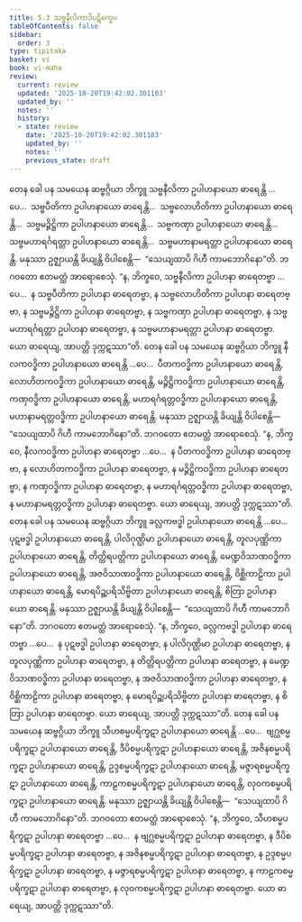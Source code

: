 ```yaml
---
title: 5.3 သဗ္ဗနီလိကာဒိပဋိက္ခေပ
tableOfContents: false
sidebar:
  order: 3
type: tipitaka
basket: vi
book: vi-maha
review:
  current: review
  updated: '2025-10-20T19:42:02.301103'
  updated_by: ''
  notes: ''
  history:
  - state: review
    date: '2025-10-20T19:42:02.301103'
    updated_by: ''
    notes: ''
    previous_state: draft
---
```



<DynamicBreadcrumb />


<ReviewStatus review={frontmatter.review} showDetails={true} />

<HypothesisAnnotation frontmatter={frontmatter} />

<Division number="246" book="vi-maha" e="ch" v="3" p="272">

<Paragraph number="1148" book="vi-maha">
တေန ခေါ ပန သမယေန ဆဗ္ဗဂ္ဂိယာ ဘိက္ခူ သဗ္ဗနီလိကာ ဥပါဟနာယော ဓာရေန္တိ …ပေ…  သဗ္ဗပီတိကာ ဥပါဟနာယော ဓာရေန္တိ…  သဗ္ဗလောဟိတိကာ ဥပါဟနာယော ဓာရေန္တိ…  သဗ္ဗမဉ္ဇိဋ္ဌိကာ ဥပါဟနာယော ဓာရေန္တိ…  သဗ္ဗကဏှာ ဥပါဟနာယော ဓာရေန္တိ…  သဗ္ဗမဟာရင်္ဂရတ္တာ ဥပါဟနာယော ဓာရေန္တိ…  သဗ္ဗမဟာနာမရတ္တာ ဥပါဟနာယော ဓာရေန္တိ. မနုဿာ ဥဇ္ဈာယန္တိ ခိယျန္တိ ဝိပါစေန္တိ—  “သေယျထာပိ ဂိဟီ ကာမဘောဂိနော”တိ. ဘဂဝတော ဧတမတ္ထံ အာရောစေသုံ. “န, ဘိက္ခဝေ, သဗ္ဗနီလိကာ ဥပါဟနာ ဓာရေတဗ္ဗာ …ပေ…  န သဗ္ဗပီတိကာ ဥပါဟနာ ဓာရေတဗ္ဗာ, န သဗ္ဗလောဟိတိကာ ဥပါဟနာ ဓာရေတဗ္ဗာ, န သဗ္ဗမဉ္ဇိဋ္ဌိကာ ဥပါဟနာ ဓာရေတဗ္ဗာ, န သဗ္ဗကဏှာ ဥပါဟနာ ဓာရေတဗ္ဗာ, န သဗ္ဗမဟာရင်္ဂရတ္တာ ဥပါဟနာ ဓာရေတဗ္ဗာ, န သဗ္ဗမဟာနာမရတ္တာ ဥပါဟနာ ဓာရေတဗ္ဗာ. ယော ဓာရေယျ, အာပတ္တိ ဒုက္ကဋဿာ”တိ.
</Paragraph>

<Paragraph number="1149" book="vi-maha">
တေန ခေါ ပန သမယေန ဆဗ္ဗဂ္ဂိယာ ဘိက္ခူ နီလကဝဒ္ဓိကာ ဥပါဟနာယော ဓာရေန္တိ …ပေ…  ပီတကဝဒ္ဓိကာ ဥပါဟနာယော ဓာရေန္တိ, လောဟိတကဝဒ္ဓိကာ ဥပါဟနာယော ဓာရေန္တိ, မဉ္ဇိဋ္ဌိကဝဒ္ဓိကာ ဥပါဟနာယော ဓာရေန္တိ, ကဏှဝဒ္ဓိကာ ဥပါဟနာယော ဓာရေန္တိ, မဟာရင်္ဂရတ္တဝဒ္ဓိကာ ဥပါဟနာယော ဓာရေန္တိ, မဟာနာမရတ္တဝဒ္ဓိကာ ဥပါဟနာယော ဓာရေန္တိ. မနုဿာ ဥဇ္ဈာယန္တိ ခိယျန္တိ ဝိပါစေန္တိ—  “သေယျထာပိ ဂိဟီ ကာမဘောဂိနော”တိ. ဘဂဝတော ဧတမတ္ထံ အာရောစေသုံ. “န, ဘိက္ခဝေ, နီလကဝဒ္ဓိကာ ဥပါဟနာ ဓာရေတဗ္ဗာ …ပေ…  န ပီတကဝဒ္ဓိကာ ဥပါဟနာ ဓာရေတဗ္ဗာ, န လောဟိတကဝဒ္ဓိကာ ဥပါဟနာ ဓာရေတဗ္ဗာ, န မဉ္ဇိဋ္ဌိကဝဒ္ဓိကာ ဥပါဟနာ ဓာရေတဗ္ဗာ, န ကဏှဝဒ္ဓိကာ ဥပါဟနာ ဓာရေတဗ္ဗာ, န မဟာရင်္ဂရတ္တဝဒ္ဓိကာ ဥပါဟနာ ဓာရေတဗ္ဗာ, န မဟာနာမရတ္တဝဒ္ဓိကာ ဥပါဟနာ ဓာရေတဗ္ဗာ. ယော ဓာရေယျ, အာပတ္တိ ဒုက္ကဋဿာ”တိ.
</Paragraph>

<Paragraph number="1150" book="vi-maha">
တေန ခေါ ပန သမယေန ဆဗ္ဗဂ္ဂိယာ ဘိက္ခူ ခလ္လကဗဒ္ဓါ ဥပါဟနာယော ဓာရေန္တိ …ပေ…  ပုဋဗဒ္ဓါ ဥပါဟနာယော ဓာရေန္တိ, ပါလိဂုဏ္ဌိမာ ဥပါဟနာယော ဓာရေန္တိ, တူလပုဏ္ဏိကာ ဥပါဟနာယော ဓာရေန္တိ, တိတ္တိရပတ္တိကာ ဥပါဟနာယော ဓာရေန္တိ, မေဏ္ဍဝိသာဏဝဒ္ဓိကာ ဥပါဟနာယော ဓာရေန္တိ, အဇဝိသာဏဝဒ္ဓိကာ ဥပါဟနာယော ဓာရေန္တိ, ဝိစ္ဆိကာဠိကာ ဥပါဟနာယော ဓာရေန္တိ, မောရပိဉ္ဆပရိသိဗ္ဗိတာ ဥပါဟနာယော ဓာရေန္တိ, စိတြာ ဥပါဟနာယော ဓာရေန္တိ. မနုဿာ ဥဇ္ဈာယန္တိ ခိယျန္တိ ဝိပါစေန္တိ—  “သေယျထာပိ ဂိဟီ ကာမဘောဂိနော”တိ. ဘဂဝတော ဧတမတ္ထံ အာရောစေသုံ. “န, ဘိက္ခဝေ, ခလ္လကဗဒ္ဓါ ဥပါဟနာ ဓာရေတဗ္ဗာ …ပေ…  န ပုဋဗဒ္ဓါ ဥပါဟနာ ဓာရေတဗ္ဗာ, န ပါလိဂုဏ္ဌိမာ ဥပါဟနာ ဓာရေတဗ္ဗာ, န တူလပုဏ္ဏိကာ ဥပါဟနာ ဓာရေတဗ္ဗာ, န တိတ္တိရပတ္တိကာ ဥပါဟနာ ဓာရေတဗ္ဗာ, န မေဏ္ဍဝိသာဏဝဒ္ဓိကာ ဥပါဟနာ ဓာရေတဗ္ဗာ, န အဇဝိသာဏဝဒ္ဓိကာ ဥပါဟနာ ဓာရေတဗ္ဗာ, န ဝိစ္ဆိကာဠိကာ ဥပါဟနာ ဓာရေတဗ္ဗာ, န မောရပိဉ္ဆပရိသိဗ္ဗိတာ ဥပါဟနာ ဓာရေတဗ္ဗာ, န စိတြာ ဥပါဟနာ ဓာရေတဗ္ဗာ. ယော ဓာရေယျ, အာပတ္တိ ဒုက္ကဋဿာ”တိ.
</Paragraph>

<Paragraph number="1151" book="vi-maha">
တေန ခေါ ပန သမယေန ဆဗ္ဗဂ္ဂိယာ ဘိက္ခူ သီဟစမ္မပရိက္ခဋာ ဥပါဟနာယော ဓာရေန္တိ …ပေ…  ဗျဂ္ဃစမ္မပရိက္ခဋာ ဥပါဟနာယော ဓာရေန္တိ, ဒီပိစမ္မပရိက္ခဋာ ဥပါဟနာယော ဓာရေန္တိ, အဇိနစမ္မပရိက္ခဋာ ဥပါဟနာယော ဓာရေန္တိ, ဥဒ္ဒစမ္မပရိက္ခဋာ ဥပါဟနာယော ဓာရေန္တိ, မဇ္ဇာရစမ္မပရိက္ခဋာ ဥပါဟနာယော ဓာရေန္တိ, ကာဠကစမ္မပရိက္ခဋာ ဥပါဟနာယော ဓာရေန္တိ, လုဝကစမ္မပရိက္ခဋာ ဥပါဟနာယော ဓာရေန္တိ. မနုဿာ ဥဇ္ဈာယန္တိ ခိယျန္တိ ဝိပါစေန္တိ—  “သေယျထာပိ ဂိဟီ ကာမဘောဂိနော”တိ. ဘဂဝတော ဧတမတ္ထံ အာရောစေသုံ. “န, ဘိက္ခဝေ, သီဟစမ္မပရိက္ခဋာ ဥပါဟနာ ဓာရေတဗ္ဗာ …ပေ…  န ဗျဂ္ဃစမ္မပရိက္ခဋာ ဥပါဟနာ ဓာရေတဗ္ဗာ, န ဒီပိစမ္မပရိက္ခဋာ ဥပါဟနာ ဓာရေတဗ္ဗာ, န အဇိနစမ္မပရိက္ခဋာ ဥပါဟနာ ဓာရေတဗ္ဗာ, န ဥဒ္ဒစမ္မပရိက္ခဋာ ဥပါဟနာ ဓာရေတဗ္ဗာ, န မဇ္ဇာရစမ္မပရိက္ခဋာ ဥပါဟနာ ဓာရေတဗ္ဗာ, န ကာဠကစမ္မပရိက္ခဋာ ဥပါဟနာ ဓာရေတဗ္ဗာ, န လုဝကစမ္မပရိက္ခဋာ ဥပါဟနာ ဓာရေတဗ္ဗာ. ယော ဓာရေယျ, အာပတ္တိ ဒုက္ကဋဿာ”တိ.
</Paragraph>
</Division>